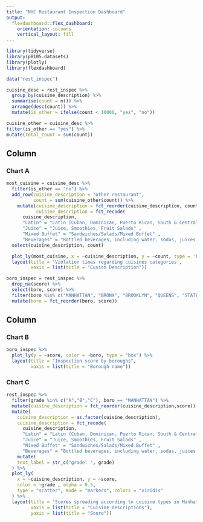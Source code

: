 ```yaml
---
title: "NYC Restaurant Inspection Dashboard"
output: 
  flexdashboard::flex_dashboard:
    orientation: columns
    vertical_layout: fill
---
```


```r
library(tidyverse)
library(p8105.datasets)
library(plotly)
library(flexdashboard)
```

```r
data("rest_inspec")

cuisine_desc = rest_inspec %>% 
  group_by(cuisine_description) %>%
  summarise(count = n()) %>%
  arrange(desc(count)) %>%
  mutate(is_other = ifelse(count < 10000, "yes", "no"))

cuisine_other = cuisine_desc %>%
filter(is_other == "yes") %>%
mutate(total_count = sum(count))
```


Column {data-width=650}
-----------------------------------------------------------------------



### Chart A

```r
most_cuisine = cuisine_desc %>%
  filter(is_other == "no") %>%
  add_row(cuisine_description = "other restaurant",
          count = sum(cuisine_other$count)) %>%
    mutate(cuisine_description = fct_reorder(cuisine_description, count),
           cuisine_description = fct_recode(
      cuisine_description, 
      "Latin" = "Latin (Cuban, Dominican, Puerto Rican, South & Central American)",
      "Juice" = "Juice, Smoothies, Fruit Salads" ,
      "Mixed Buffet" = "Sandwiches/Salads/Mixed Buffet" ,
      "Beverages" = "Bottled beverages, including water, sodas, juices, etc.")) %>%
  select(cuisine_description, count)
```

```r
  plot_ly(most_cuisine, x = ~cuisine_description, y = ~count, type = 'bar') %>%
  layout(title = 'Violation times regarding cuisines categories',
         xaxis = list(title = "Cusion Description")) 
```


```r
boro_inspec = rest_inspec %>% 
  drop_na(score) %>% 
  select(boro, score) %>%
  filter(boro %in% c("MANHATTAN", "BRONX", "BROOKLYN", "QUEENS", "STATEN ISLAND")) %>%
  mutate(boro = fct_reorder(boro, score)) 
```

Column {data-width=350}
-----------------------------------------------------------------------

### Chart B

```r
boro_inspec %>%
  plot_ly(y = ~score, color = ~boro, type = "box") %>%
  layout(title = "Inspection score by boroughs",
         xaxis = list(title = "Borough name")) 
```


### Chart C
```r
rest_inspec %>%
  filter(grade %in% c("A","B","C"), boro == "MANHATTAN") %>%
  mutate(cuisine_description = fct_reorder(cuisine_description,score)) %>%
  mutate(
    cuisine_description = as.factor(cuisine_description),
    cuisine_description = fct_recode(
      cuisine_description, 
      "Latin" = "Latin (Cuban, Dominican, Puerto Rican, South & Central American)",
      "Juice" = "Juice, Smoothies, Fruit Salads" ,
      "Mixed Buffet" = "Sandwiches/Salads/Mixed Buffet" ,
      "Beverages" = "Bottled beverages, including water, sodas, juices, etc.")) %>%
    mutate(
    text_label = str_c("grade: ", grade)
  ) %>%
  plot_ly(
    x = ~cuisine_description, y = ~score, 
    color = ~grade , alpha = 0.5,
    type = "scatter", mode = "markers", colors = "viridis"
  ) %>%
  layout(title = 'Scores spreading according to cuisine types in Manhattan',
         xaxis = list(title = "Cuisine descriptions"),
         yaxis = list(title = "Score"))
```


